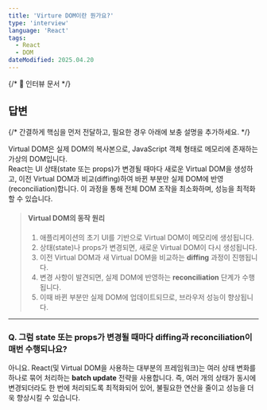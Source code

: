 ```yaml
---
title: 'Virture DOM이란 뭔가요?'
type: 'interview'
language: 'React'
tags:
  - React
  - DOM
dateModified: 2025.04.20
---
```


{/* 📌 인터뷰 문서 */}

## 답변

{/* 간결하게 핵심을 먼저 전달하고, 필요한 경우 아래에 보충 설명을 추가하세요. */}

Virtual DOM은 실제 DOM의 복사본으로, JavaScript 객체 형태로 메모리에 존재하는 가상의 DOM입니다.  
React는 UI 상태(state 또는 props)가 변경될 때마다 새로운 Virtual DOM을 생성하고,
이전 Virtual DOM과 비교(diffing)하여 바뀐 부분만 실제 DOM에 반영(reconciliation)합니다.
이 과정을 통해 전체 DOM 조작을 최소화하며, 성능을 최적화할 수 있습니다.

> #### Virtual DOM의 동작 원리
>
> 1.  애플리케이션의 초기 UI를 기반으로 Virtual DOM이 메모리에 생성됩니다.
> 2.  상태(state)나 props가 변경되면, 새로운 Virtual DOM이 다시 생성됩니다.
> 3.  이전 Virtual DOM과 새 Virtual DOM을 비교하는 **diffing** 과정이 진행됩니다.
> 4.  변경 사항이 발견되면, 실제 DOM에 반영하는 **reconciliation** 단계가 수행됩니다.
> 5.  이때 바뀐 부분만 실제 DOM에 업데이트되므로, 브라우저 성능이 향상됩니다.

---

### Q. 그럼 state 또는 props가 변경될 때마다 diffing과 reconciliation이 매번 수행되나요?

아니요. React(및 Virtual DOM을 사용하는 대부분의 프레임워크)는
여러 상태 변화를 하나로 묶어 처리하는 **batch update** 전략을 사용합니다.
즉, 여러 개의 상태가 동시에 변경되더라도 한 번에 처리되도록 최적화되어 있어, 불필요한 연산을 줄이고 성능을 더욱 향상시킬 수 있습니다.
